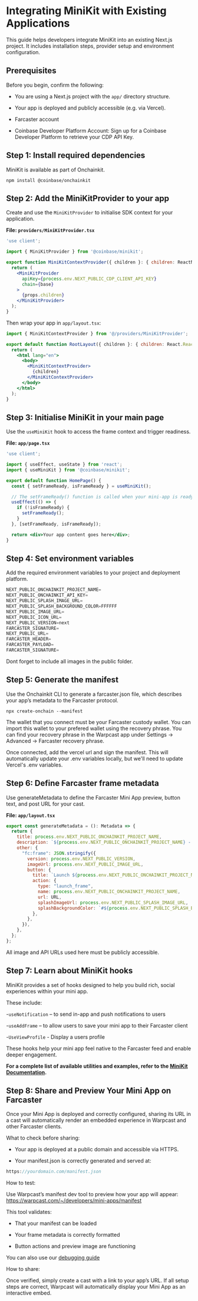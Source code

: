 
# **Integrating MiniKit with Existing Applications**

This guide helps developers integrate MiniKit into an existing Next.js project. It includes installation steps, provider setup and environment configuration.

## **Prerequisites**

Before you begin, confirm the following:

- You are using a Next.js project with the `app/` directory structure.

- Your app is deployed and publicly accessible (e.g. via Vercel).

- Farcaster account

- Coinbase Developer Platform Account: Sign up for a Coinbase Developer Platform to retrieve your CDP API Key.

## **Step 1: Install required dependencies**

MiniKit is available as part of Onchainkit.

```shell
npm install @coinbase/onchainkit
```

## **Step 2: Add the MiniKitProvider to your app**

Create and use the `MiniKitProvider` to initialise SDK context for your application.

**File: `providers/MiniKitProvider.tsx`**

```jsx
'use client';

import { MiniKitProvider } from '@coinbase/minikit';

export function MiniKitContextProvider({ children }: { children: ReactNode }) {
  return (
    <MiniKitProvider
      apiKey={process.env.NEXT_PUBLIC_CDP_CLIENT_API_KEY}
      chain={base}
    >
      {props.children}
    </MiniKitProvider>
  );
}
```

Then wrap your app in `app/layout.tsx`:

```jsx
import { MiniKitContextProvider } from '@/providers/MiniKitProvider';

export default function RootLayout({ children }: { children: React.ReactNode }) {
  return (
    <html lang="en">
      <body>
        <MiniKitContextProvider>
          {children}
        </MiniKitContextProvider>
      </body>
    </html>
  );
}
```

## **Step 3: Initialise MiniKit in your main page**

Use the `useMiniKit` hook to access the frame context and trigger readiness.

**File: `app/page.tsx`**

```jsx
'use client';

import { useEffect, useState } from 'react';
import { useMiniKit } from '@coinbase/minikit';

export default function HomePage() {
  const { setFrameReady, isFrameReady } = useMiniKit();

  // The setFrameReady() function is called when your mini-app is ready to be shown
  useEffect(() => {
    if (!isFrameReady) {
      setFrameReady();
    }
  }, [setFrameReady, isFrameReady]);

  return <div>Your app content goes here</div>;
}
```

## **Step 4: Set environment variables**

Add the required environment variables to your project and deployment platform.

```jsx
NEXT_PUBLIC_ONCHAINKIT_PROJECT_NAME=
NEXT_PUBLIC_ONCHAINKIT_API_KEY=
NEXT_PUBLIC_SPLASH_IMAGE_URL=
NEXT_PUBLIC_SPLASH_BACKGROUND_COLOR=FFFFFF
NEXT_PUBLIC_IMAGE_URL=
NEXT_PUBLIC_ICON_URL=
NEXT_PUBLIC_VERSION=next
FARCASTER_SIGNATURE=
NEXT_PUBLIC_URL=
FARCASTER_HEADER=
FARCASTER_PAYLOAD=
FARCASTER_SIGNATURE=
```

<Callout type="warning">Dont forget to include all images in the public folder.</Callout>

## **Step 5: Generate the manifest**

Use the Onchainkit CLI to generate a farcaster.json file, which describes your app’s metadata to the Farcaster protocol.

```shell
npx create-onchain --manifest
```

The wallet that you connect must be your Farcaster custody wallet. You can import this wallet to your prefered wallet using the recovery phrase. You can find your recovery phrase in the Warpcast app under Settings -> Advanced -> Farcaster recovery phrase.

Once connected, add the vercel url and sign the manifest. This will automatically update your .env variables locally, but we'll need to update Vercel's .env variables.

## **Step 6: Define Farcaster frame metadata**

Use generateMetadata to define the Farcaster Mini App preview, button text, and post URL for your cast.

**File: `app/layout.tsx`**

```jsx
export const generateMetadata = (): Metadata => {
  return {
    title: process.env.NEXT_PUBLIC_ONCHAINKIT_PROJECT_NAME,
    description: `${process.env.NEXT_PUBLIC_ONCHAINKIT_PROJECT_NAME} - A MiniKit App`,
    other: {
      "fc:frame": JSON.stringify({
        version: process.env.NEXT_PUBLIC_VERSION,
        imageUrl: process.env.NEXT_PUBLIC_IMAGE_URL,
        button: {
          title: `Launch ${process.env.NEXT_PUBLIC_ONCHAINKIT_PROJECT_NAME}`,
          action: {
            type: "launch_frame",
            name: process.env.NEXT_PUBLIC_ONCHAINKIT_PROJECT_NAME,
            url: URL,
            splashImageUrl: process.env.NEXT_PUBLIC_SPLASH_IMAGE_URL,
            splashBackgroundColor: `#${process.env.NEXT_PUBLIC_SPLASH_BACKGROUND_COLOR}`,
          },
        },
      }),
    },
  };
};
```

<Callout type="warning">All image and API URLs used here must be publicly accessible.</Callout>

## **Step 7: Learn about MiniKit hooks**

MiniKit provides a set of hooks designed to help you build rich, social experiences within your mini app.

These include:

-`useNotification` – to send in-app and push notifications to users

-`useAddFrame` – to allow users to save your mini app to their Farcaster client

-`UseViewProfile` - Display a users profile

These hooks help your mini app feel native to the Farcaster feed and enable deeper engagement.

**For a complete list of available utilities and examples, refer to the [MiniKit Documentation](https://docs.base.org/builderkits/minikit/overview).**

## Step 8: Share and Preview Your Mini App on Farcaster

Once your Mini App is deployed and correctly configured, sharing its URL in a cast will automatically render an embedded experience in Warpcast and other Farcaster clients.

What to check before sharing:

- Your app is deployed at a public domain and accessible via HTTPS.

- Your manifest.json is correctly generated and served at:

```jsx
https://yourdomain.com/manifest.json
```

How to test:

Use Warpcast’s manifest dev tool to preview how your app will appear: https://warpcast.com/~/developers/mini-apps/manifest

This tool validates:

- That your manifest can be loaded

- Your frame metadata is correctly formatted

- Button actions and preview image are functioning

You can also use our [debugging guide](https://docs.base.org/builderkits/minikit/debugging)

How to share:

Once verified, simply create a cast with a link to your app’s URL. If all setup steps are correct, Warpcast will automatically display your Mini App as an interactive embed.
